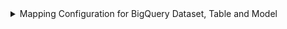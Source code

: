 <details>

<summary>
  Mapping Configuration for BigQuery Dataset, Table and Model
</summary>

```yaml showLineNumbers
resources:
  - kind: bigquery.googleapis.com/Dataset
    selector:
      query: 'true'
    port:
      entity:
        mappings:
          identifier: .datasetReference.datasetId
          title: .datasetReference.datasetId
          blueprint: '"gcpBigQueryDataset"'
          properties:
            location: .location
            last_modified: >-
              if .lastModifiedTime != null then (.lastModifiedTime | tonumber /
              1000 | todate) else null end
            createdTime: >-
              if .creationTime != null then (.creationTime | tonumber / 1000 |
              todate) else null end
          relations:
            project: .__project.name
  - kind: bigquery.googleapis.com/Table
    selector:
      query: 'true'
    port:
      entity:
        mappings:
          identifier: .id
          title: .tableReference.tableId
          blueprint: '"gcpBigQueryTable"'
          properties:
            location: .location
            createdTime: >-
              if .creationTime != null then (.creationTime | tonumber / 1000 |
              todate) else null end
          relations:
            project: .__project.name
            dataset: .tableReference.datasetId
  - kind: bigquery.googleapis.com/Model
    selector:
      query: 'true'
    port:
      entity:
        mappings:
          identifier: .modelReference.modelId
          title: .modelReference.modelId
          blueprint: '"gcpBigQueryModel"'
          properties:
            location: .location
            createdTime: >-
              if .creationTime != null then (.creationTime | tonumber / 1000 |
              todate) else null end
            modelType: .modelType
          relations:
            project: .__project.name
            dataset: .modelReference.datasetId
```

</details>
